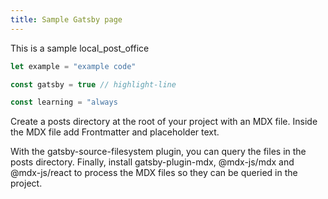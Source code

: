 ```yaml
---
title: Sample Gatsby page
---
```

This is a sample local_post_office

```js
let example = "example code"

const gatsby = true // highlight-line

const learning = "always
```

Create a posts directory at the root of your project with an MDX file. Inside the MDX file add Frontmatter and placeholder text.

With the gatsby-source-filesystem plugin, you can query the files in the posts directory. Finally, install gatsby-plugin-mdx, @mdx-js/mdx and @mdx-js/react to process the MDX files so they can be queried in the project.